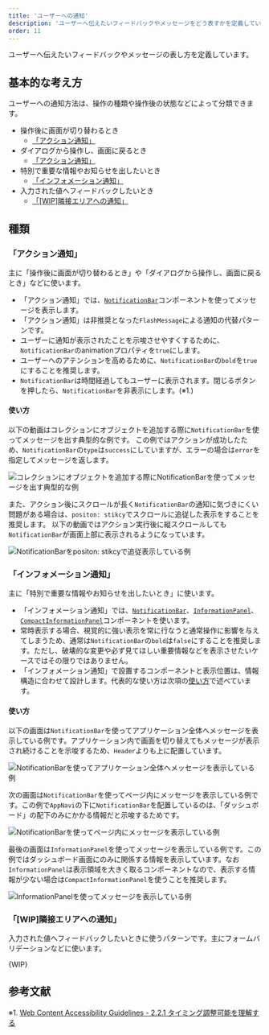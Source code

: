 ```yaml
---
title: 'ユーザーへの通知'
description: 'ユーザーへ伝えたいフィードバックやメッセージをどう表すかを定義しています。'
order: 11
---
```



ユーザーへ伝えたいフィードバックやメッセージの表し方を定義しています。


## 基本的な考え方

ユーザーへの通知方法は、操作の種類や操作後の状態などによって分類できます。

- 操作後に画面が切り替わるとき
  - [「アクション通知」](#h3-0)
- ダイアログから操作し、画面に戻るとき
  - [「アクション通知」](#h3-0)
- 特別で重要な情報やお知らせを出したいとき
  - [「インフォメーション通知」](#h3-1)
- 入力された値へフィードバックしたいとき
  - [「[WIP]隣接エリアへの通知」](#h3-2)

## 種類

### 「アクション通知」

主に「操作後に画面が切り替わるとき」や「ダイアログから操作し、画面に戻るとき」などに使います。

- 「アクション通知」では、[`NotificationBar`](/products/components/notification-bar)コンポーネントを使ってメッセージを表示します。
- 「アクション通知」は非推奨となった`FlashMessage`による通知の代替パターンです。
- ユーザーに通知が表示されたことを示唆させやすくするために、`NotificationBar`のanimationプロパティを`true`にします。
- ユーザーへのアテンションを高めるために、`NotificationBar`の`bold`を`true`にすることを推奨します。
- `NotificationBar`は時間経過してもユーザーに表示されます。閉じるボタンを押したら、`NotificationBar`を非表示にします。(※1.)

#### 使い方

以下の動画はコレクションにオブジェクトを追加する際に`NotificationBar`を使ってメッセージを出す典型的な例です。
この例ではアクションが成功したため、`NotificationBar`の`type`は`success`にしていますが、エラーの場合は`error`を指定してメッセージを返します。

![コレクションにオブジェクトを追加する際に`NotificationBar`を使ってメッセージを出す典型的な例](./images/notification-patern/notification-patern-notificationbar.gif)

また、アクション後にスクロールが長く`NotificationBar`の通知に気づきにくい問題がある場合は、`positon: stikcy`でスクロールに追従した表示をすることを推奨します。
以下の動画ではアクション実行後に縦スクロールしても`NotificationBar`が画面上部に表示されるようになっています。

![`NotificationBar`を`positon: stikcy`で追従表示している例](./images/notification-patern/notification-patern-notificationbar-sticky.gif)

### 「インフォメーション通知」

主に「特別で重要な情報やお知らせを出したいとき」に使います。

- 「インフォメーション通知」では、[`NotificationBar`](/products/components/notification-bar)、[`InformationPanel`](/products/components/information-panel)、[`CompactInformationPanel`](/products/components/information-panel)コンポーネントを使います。
- 常時表示する場合、視覚的に強い表示を常に行なうと通常操作に影響を与えてしまうため、通常は`NotificationBar`の`bold`は`false`にすることを推奨します。ただし、破壊的な変更や必ず見てほしい重要情報などを表示させたいケースではその限りではありません。
- 「インフォメーション通知」で設置するコンポーネントと表示位置は、情報構造に合わせて設計します。代表的な使い方は次項の[使い方](#h4-1)で述べています。

#### 使い方

以下の画面は`NotificationBar`を使ってアプリケーション全体へメッセージを表示している例です。アプリケーション内で画面を切り替えてもメッセージが表示され続けることを示唆するため、`Header`よりも上に配置しています。

![`NotificationBar`を使ってアプリケーション全体へメッセージを表示している例](./images/notification-patern/notification-patern-static1.png)

次の画面は`NotificationBar`を使ってページ内にメッセージを表示している例です。この例で`AppNavi`の下に`NotificationBar`を配置しているのは、「ダッシュボード」の配下のみにかかる情報だと示唆するためです。

![`NotificationBar`を使ってページ内にメッセージを表示している例](./images/notification-patern/notification-patern-static2.png)

最後の画面は`InformationPanel`を使ってメッセージを表示している例です。この例ではダッシュボード画面にのみに関係する情報を表示しています。なお`InformationPanel`は表示領域を大きく取るコンポーネントなので、表示する情報が少ない場合は`CompactInformationPanel`を使うことを推奨します。

![`InformationPanel`を使ってメッセージを表示している例](./images/notification-patern/notification-patern-static3.png)


### 「[WIP]隣接エリアへの通知」

入力された値へフィードバックしたいときに使うパターンです。主にフォームバリデーションなどに使います。

{WIP}

## 参考文献

※1. [Web Content Accessibility Guidelines - 2.2.1 タイミング調整可能を理解する](https://waic.jp/docs/UNDERSTANDING-WCAG20/time-limits-required-behaviors.html)
